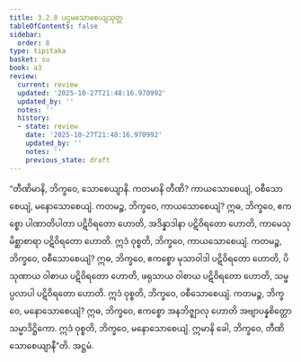 ```yaml
---
title: 3.2.8 ပဌမသောစေယျသုတ္တ
tableOfContents: false
sidebar:
  order: 8
type: tipitaka
basket: su
book: a3
review:
  current: review
  updated: '2025-10-27T21:48:16.970992'
  updated_by: ''
  notes: ''
  history:
  - state: review
    date: '2025-10-27T21:48:16.970992'
    updated_by: ''
    notes: ''
    previous_state: draft
---
```



<ReviewStatus review={frontmatter.review} showDetails={true} />

<HypothesisAnnotation frontmatter={frontmatter} />

<DynamicBreadcrumb />

<Division number="121" book="a3" e="ch" v="15" p="275">

<Paragraph number="944" book="a3">
“တီဏိမာနိ, ဘိက္ခဝေ, သောစေယျာနိ. ကတမာနိ တီဏိ? ကာယသောစေယျံ, ဝစီသောစေယျံ, မနောသောစေယျံ. ကတမဉ္စ, ဘိက္ခဝေ, ကာယသောစေယျံ? ဣဓ, ဘိက္ခဝေ, ဧကစ္စော ပါဏာတိပါတာ ပဋိဝိရတော ဟောတိ, အဒိန္နာဒါနာ ပဋိဝိရတော ဟောတိ, ကာမေသုမိစ္ဆာစာရာ ပဋိဝိရတော ဟောတိ. ဣဒံ ဝုစ္စတိ, ဘိက္ခဝေ, ကာယသောစေယျံ.
</Paragraph>

<Paragraph number="945" book="a3">
ကတမဉ္စ, ဘိက္ခဝေ, ဝစီသောစေယျံ? ဣဓ, ဘိက္ခဝေ, ဧကစ္စော မုသာဝါဒါ ပဋိဝိရတော ဟောတိ, ပိသုဏာယ ဝါစာယ ပဋိဝိရတော ဟောတိ, ဖရုသာယ ဝါစာယ ပဋိဝိရတော ဟောတိ, သမ္ဖပ္ပလာပါ ပဋိဝိရတော ဟောတိ. ဣဒံ ဝုစ္စတိ, ဘိက္ခဝေ, ဝစီသောစေယျံ.
</Paragraph>

<Paragraph number="946" book="a3">
ကတမဉ္စ, ဘိက္ခဝေ, မနောသောစေယျံ? ဣဓ, ဘိက္ခဝေ, ဧကစ္စော အနဘိဇ္ဈာလု ဟောတိ အဗျာပန္နစိတ္တော သမ္မာဒိဋ္ဌိကော. ဣဒံ ဝုစ္စတိ, ဘိက္ခဝေ, မနောသောစေယျံ. ဣမာနိ ခေါ, ဘိက္ခဝေ, တီဏိ သောစေယျာနီ”တိ.

</Paragraph>
</Division>

<Paragraph number="947" type="center" book="a3">
အဋ္ဌမံ.
</Paragraph>